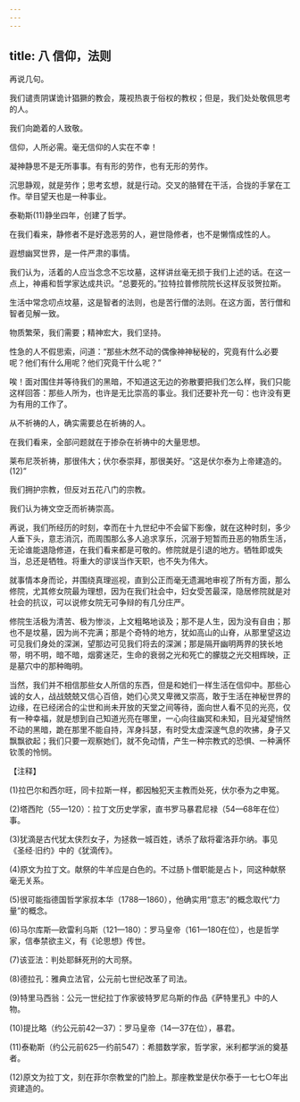 ```yaml
---
---
---
```

title: 八 信仰，法则
---





再说几句。

我们谴责阴谋诡计猖獗的教会，蔑视热衷于俗权的教权；但是，我们处处敬佩思考的人。

我们向跪着的人致敬。

信仰，人所必需。毫无信仰的人实在不幸！

凝神静思不是无所事事。有有形的劳作，也有无形的劳作。

沉思静观，就是劳作；思考玄想，就是行动。交叉的胳臂在干活，合拢的手掌在工作。举目望天也是一种事业。

泰勒斯(11)静坐四年，创建了哲学。

在我们看来，静修者不是好逸恶劳的人，避世隐修者，也不是懒惰成性的人。

遐想幽冥世界，是一件严肃的事情。

我们认为，活着的人应当念念不忘坟墓，这样讲丝毫无损于我们上述的话。在这一点上，神甫和哲学家达成共识。“总要死的。”拉特拉普修院院长这样反驳贺拉斯。

生活中常念叨点坟墓，这是智者的法则，也是苦行僧的法则。在这方面，苦行僧和智者见解一致。

物质繁荣，我们需要；精神宏大，我们坚持。

性急的人不假思索，问道：“那些木然不动的偶像神神秘秘的，究竟有什么必要呢？他们有什么用呢？他们究竟干什么呢？”

唉！面对围住并等待我们的黑暗，不知道这无边的弥散要把我们怎么样，我们只能这样回答：那些人所为，也许是无比崇高的事业。我们还要补充一句：也许没有更为有用的工作了。

从不祈祷的人，确实需要总在祈祷的人。

在我们看来，全部问题就在于掺杂在祈祷中的大量思想。

莱布尼茨祈祷，那很伟大；伏尔泰崇拜，那很美好。“这是伏尔泰为上帝建造的。(12)”

我们拥护宗教，但反对五花八门的宗教。

我们认为祷文空乏而祈祷崇高。

再说，我们所经历的时刻，幸而在十九世纪中不会留下影像，就在这种时刻，多少人垂下头，意志消沉，而周围那么多人追求享乐，沉溺于短暂而丑恶的物质生活，无论谁能退隐修道，在我们看来都是可敬的。修院就是引退的地方。牺牲即或失当，总还是牺牲。将重大的谬误当作天职，也不失为伟大。

就事情本身而论，并围绕真理巡视，直到公正而毫无遗漏地审视了所有方面，那么修院，尤其修女院最为理想，因为在我们社会中，妇女受苦最深，隐居修院就是对社会的抗议，可以说修女院无可争辩的有几分庄严。

修院生活极为清苦、极为惨淡，上文粗略地谈及；那不是人生，因为没有自由；那也不是坟墓，因为尚不完满；那是个奇特的地方，犹如高山的山脊，从那里望这边可见我们身处的深渊，望那边可见我们将去的深渊；那是隔开幽明两界的狭长地带，明不明，暗不暗，烟雾迷茫，生命的衰弱之光和死亡的朦胧之光交相辉映，正是墓穴中的那种晦明。

当然，我们并不相信那些女人所信的东西，但是和她们一样生活在信仰中。那些心诚的女人，战战兢兢又信心百倍，她们心灵又卑微又崇高，敢于生活在神秘世界的边缘，在已经闭合的尘世和尚未开放的天堂之间等待，面向世人看不见的光亮，仅有一种幸福，就是想到自己知道光亮在哪里，一心向往幽冥和未知，目光凝望悄然不动的黑暗，跪在那里不能自持，浑身抖瑟，有时受太虚深邃气息的吹拂，身子又飘飘欲起；我们只要一观察她们，就不免动情，产生一种宗教式的恐惧、一种满怀钦羡的怜悯。

【注释】



(1)拉巴尔和西尔旺，同卡拉斯一样，都因触犯天主教而处死，伏尔泰为之申冤。

(2)塔西陀（55—120）：拉丁文历史学家，直书罗马暴君尼禄（54—68年在位）事。

(3)犹滴是古代犹太侠烈女子，为拯救一城百姓，诱杀了敌将霍洛菲尔纳。事见《圣经·旧约》中的《犹滴传》。

(4)原文为拉丁文。献祭的牛羊应是白色的。不过肠卜僧职能是占卜，同这种献祭毫无关系。

(5)很可能指德国哲学家叔本华（1788—1860），他确实用“意志”的概念取代“力量”的概念。

(6)马尔库斯—欧雷利乌斯（121—180）：罗马皇帝（161—180在位），也是哲学家，信奉禁欲主义，有《论思想》传世。

(7)该亚法：判处耶稣死刑的大司祭。

(8)德拉孔：雅典立法官，公元前七世纪改革了司法。

(9)特里马西翁：公元一世纪拉丁作家彼特罗尼乌斯的作品《萨特里孔》中的人物。

(10)提比略（约公元前42—37）：罗马皇帝（14—37在位），暴君。

(11)泰勒斯（约公元前625—约前547）：希腊数学家，哲学家，米利都学派的奠基者。

(12)原文为拉丁文，刻在菲尔奈教堂的门脸上。那座教堂是伏尔泰于一七七○年出资建造的。